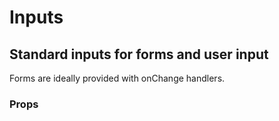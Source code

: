 
<Meta title="Inputs" component={Input} />

# Inputs

## Standard inputs for forms and user input

Forms are ideally provided with onChange handlers.

<Preview withToolbar>
  <Story name="Standard">
    <FormInput label="Username" defaultVal="Rick John" />
  </Story>
</Preview>

### Props

<Props of={Input} />
